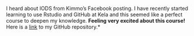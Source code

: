 

I heard about IODS from Kimmo's Facebook posting. I have recently started learning to use Rstudio and GitHub at Kela and this seemed like a perfect course to deepen my knowledge. 
**Feeling very excited about this course!** 
Here is a [link](github.com/marjopyy/IODS-project) to 
my GitHub repository.*






